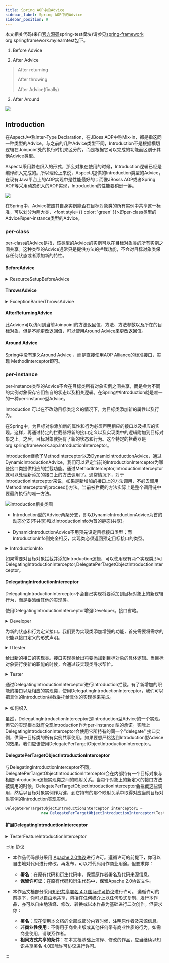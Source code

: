```yaml
---
title: Spring AOP中的Advice
sidebar_label: Spring AOP中的Advice
sidebar_position: 9
---
```


本文相关代码(来自[官方源码](https://github.com/spring-projects/spring-framework.git "官方源码")spring-test模块)请参见[spring-framework](https://github.com/Halcyon666/spring-framework-modified/tree/main/spring-test) org.springframework.mylearntest包下。

1.  Before Advice

2.  After Advice

> After returning
>
> After throwing
>
> After Advice(finally)

3.  After Around

![](https://s2.loli.net/2023/07/15/jhWAx2tqe6EzoNU.png)

## Introduction

在AspectJ中称Inter-Type Declaration，在JBoss AOP中称Mix-in，都是指这同一种类型的Advice。与之前的几种Advice类型不同，Introduction不是根据横切逻辑在Joinpoint处的执行时机来区分的，而是根据它可以完成的功能而区别于其他Advice类型。

AspectJ采用静态织入的形式，那么对象在使用的时候，Introduction逻辑已经是编译织入完成的。所以理论上来说，AspectJ提供的Introduction类型的Advice，在现有Java平台上的AOP实现中是性能最好的；而像JBosss AOP或者Spring AOP等采用动态织入的AOP实现，Introduction的性能要稍逊一筹。

![](https://s2.loli.net/2023/07/15/xVSYeWcNrbk3aqg.png)

在Spring中，Advice按照其自身实例能否在目标对象类的所有实例中共享这一标准，可以划分为两大类，<font style={{ color: 'green' }}>即per-class类型的Advice和per-instance类型的Advice</font>。

### per-class

per-class的Advice是指，该类型的Advice的实例可以在目标对象类的所有实例之间共享。这种类型的Advice通常只是提供方法的拦截功能，不会对目标对象类保存任何状态或者添加新的特性。

#### BeforeAdvice

<details>
	<summary>ResourceSetupBeforeAdvice</summary>

```java
package org.springframework.mylearntest.aop.advice;

import org.apache.commons.io.FileUtils;
import org.springframework.aop.MethodBeforeAdvice;
import org.springframework.core.io.Resource;

import java.lang.reflect.Method;

public class ResourceSetupBeforeAdvice implements MethodBeforeAdvice {
    private Resource resource;

    public ResourceSetupBeforeAdvice(Resource resource) {
        this.resource = resource;
    }

    @Override
    public void before(Method method, Object[] args, Object target) throws Throwable {
        if (!resource.exists()) {
            FileUtils.forceMkdir(resource.getFile());
        }
    }
}
```

</details>

#### ThrowsAdvice

<details>
	<summary>ExceptionBarrierThrowsAdvice</summary>

```java
package org.springframework.mylearntest.aop.advice;

import org.omg.CORBA.portable.ApplicationException;
import org.springframework.aop.ThrowsAdvice;

import java.lang.reflect.Method;

public class ExceptionBarrierThrowsAdvice implements ThrowsAdvice {
    public void afterThrowing(Throwable t) {
        // 普通异常处理
    }

    public void afterThrowing(RuntimeException t) {
        // 运行时异常处理
    }

    public void afterThrowing(Method m, Object[] args, Object target, ApplicationException e) {
        // 处理应用程序生成的异常
    }
}
```

</details>

#### AfterReturningAdvice

此Advice可以访问到当前Joinpoint的方法返回值、方法、方法参数以及所在的目标对象，但是不能更改返回值，可以使用Around Advice来更改返回值。

#### Around Advice

Spring中没有定义Around Advice ，而是直接使用AOP Alliance的标准接口，实现 MethodInterceptor即可。

### per-instance

per-instance类型的Advice不会在目标类所有对象实例之间共享，而是会为不同的实例对象保存它们各自的状态以及相关逻辑。在Spring中Introduction就是唯一的一种per-instance型Advice。

Introduction 可以在不改动目标类定义的情况下，为目标类添加新的属性以及行为。

在Spring中，为目标对象添加新的属性和行为必须声明相应的接口以及相应的实现。这样，再通过特定的拦截器将新的接口定义以及实现类中的逻辑附加到目标对象之上。之后，目标对象就拥有了新的状态和行为。这个特定的拦截器是org.springframework.aop.IntroductionInterceptor。

Introduction继承了MethodInterceptor以及DynamicIntroductionAdvice，通过DynamicIntroductionAdvice，我们可以界定当前的IntroductionInterceptor为哪些接口类提供相应的拦截功能。通过MethodInterceptor,IntroductionInterceptor就可以处理新添加的接口上的方法调用了。通常情况下，对于IntroductionInterceptor来说，如果是新增加的接口上的方法调用，不必去调用MethodInterceptor的proceed()方法。当前被拦截的方法实际上是整个调用链中要最终执行的唯一方法。

![Introduction相关类图](https://s2.loli.net/2023/07/15/64GVq9mJlEk7wMc.png "Introduction相关类图")

-   Introduction型的Advice两条分支，即以DynamicIntroductionAdvice为首的动态分支(不共享)和以IntroductionInfo为首的静态(共享)。

-   DynamicIntroductionAdvice不用预先设定目标接口类型；而IntroductionInfo则完全相反，实现类必须返回预定目标接口的类型。

<details>
	<summary>IntroductionInfo</summary>

```java
public interface IntroductionInfo {
    Class[] getInterfaces();
}
```

</details>

如果需要对目标对象拦截并添加Introduction逻辑，可以使用现有两个实现类即可DelegatingIntroductionInterceptor,DelegatePerTargetObjectIntroductionInterceptor。

#### DelegatingIntroductionInterceptor

DelegatingIntroductionInterceptor不会自己实现将要添加到目标对象上的新逻辑行为，而是委派给其他的实现类。

使用DelegatingIntroductionInterceptor增强Developer。接口省略。

<details>
	<summary>Developer</summary>

```java
package org.springframework.mylearntest.aop.advice.perinstance.delegatingIntroductionInterceptor;

public class Developer implements IDeveloper{
    @Override
    public void developSoftware() {
        System.out.println(" do some developing ...");
    }
}
```

</details>

为新的状态和行为定义接口。我们要为实现类添加增强的功能，首先需要将需求的职能以接口定义的形式声明。

<details>
	<summary>ITtester</summary>

```java
package org.springframework.mylearntest.aop.advice.perinstance.delegatingIntroductionInterceptor;

public interface ITester {
    boolean isBusyAsTester();
    void testSoftware();
}
```

</details>

给出新的接口的实现类。接口实现类给出将要添加到目标对象的具体逻辑。当目标对象要行使新的职能的时候，会通过该实现类寻求帮忙。

<details>
	<summary>Tester</summary>

```java
package org.springframework.mylearntest.aop.advice.perinstance.delegatingIntroductionInterceptor;

public class Tester implements ITester{
    private  boolean busyAsTester;

    public void setBusyAsTester(boolean busyAsTester) {
        this.busyAsTester = busyAsTester;
    }

    @Override
    public boolean isBusyAsTester() {
        return busyAsTester;
    }

    @Override
    public void testSoftware() {
        System.out.println("do some developing and test ...");
    }
}
```

</details>

通过DelegatingIntroductionInterceptor进行Introduction拦截。有了新增加的职能的接口以及相应的实现类，使用DelegatingIntroductionInterceptor，我们可以把具体的Introduction拦截委托给具体的实现类来完成。

<details>
	<summary>如何织入</summary>

```java
ITester delegator = new Tester();
DelegatingIntroductionInterceptor interceptor = new DelegatingIntroductionInterceptor(delegator);

// 进行织入
ITester tester = (ITester)weaver.weave(developer).with(interceptor).getProxy();
tester.testSoftware();
```

</details>

虽然，DelegatingIntroductionInterceptor是Introduction型Advice的一个实现，但它的实现根本就有兑现Introduction作为per-instance
型的承诺。实际上DelegatingIntroductionInterceptor会使用它所持有的同一个"delegate" 接口实例，供同一目标类的所有实例共享使用。如果要想严格达到Introduction型Advice的效果，我们应该使用DelegatePerTargetObjectIntroductionInterceptor。

#### DelegatePerTargetObjectIntroductionInterceptor

与DelegatingIntroductionInterceptor不同，DelegatePerTargetObjectIntroductionInterceptor会在内部持有一个目标对象与相应Introduction逻辑实现类之间的映射关系。当每个对象上的新定义的接口方法被调用的时候，DelegatePerTargetObjectIntroductionInterceptor会拦截这些调用，然后以目标对象实例作为键，到它持有的那个映射关系中取得对应当前目标对象实例的Introduction实现实例。

```java
DelegatePerTargetObjectIntroductionInterceptor interceptor1 =
                new DelegatePerTargetObjectIntroductionInterceptor(Tester.class,ITester.class);
```

#### 扩展DelegatingIntroductionInterceptor

<details>
	<summary>TesterFeatureIntroductionInterceptor</summary>

```java
package org.springframework.mylearntest.aop.advice.perinstance;

import org.aopalliance.intercept.MethodInvocation;
import org.apache.commons.lang3.StringUtils;
import org.springframework.aop.support.DelegatingIntroductionInterceptor;

public class TesterFeatureIntroductionInterceptor extends DelegatingIntroductionInterceptor implements ITester {

    public static final long serialVersionUID = -3387097489523045796L;
    private boolean busyAsTester;

    @Override
    public Object invoke(MethodInvocation mi) throws Throwable {
        if (isBusyAsTester() && StringUtils.contains(mi.getMethod().getName(), "developSoftware")) {
            throw new RuntimeException("I'am so tired");
        }
        return super.invoke(mi);
    }

    @Override
    public boolean isBusyAsTester() {
        return busyAsTester;
    }

    public void setBusyAsTester(boolean busyAsTester) {
        this.busyAsTester = busyAsTester;
    }

    @Override
    public void testSoftware() {
        System.out.println("I will ensure the quality");
    }
}
```

</details>

:::tip 协议

-   本作品代码部分采用 [Apache 2.0协议](https://www.apache.org/licenses/LICENSE-2.0)进行许可。遵循许可的前提下，你可以自由地对代码进行修改，再发布，可以将代码用作商业用途。但要求你：
    -   **署名**：在原有代码和衍生代码中，保留原作者署名及代码来源信息。
    -   **保留许可证**：在原有代码和衍生代码中，保留Apache 2.0协议文件。

-   本作品文档部分采用[知识共享署名 4.0 国际许可协议](http://creativecommons.org/licenses/by/4.0/)进行许可。 遵循许可的前提下，你可以自由地共享，包括在任何媒介上以任何形式复制、发行本作品，亦可以自由地演绎、修改、转换或以本作品为基础进行二次创作。但要求你：
    -   **署名**：应在使用本文档的全部或部分内容时候，注明原作者及来源信息。
    -   **非商业性使用**：不得用于商业出版或其他任何带有商业性质的行为。如需商业使用，请联系作者。
    -   **相同方式共享的条件**：在本文档基础上演绎、修改的作品，应当继续以知识共享署名 4.0国际许可协议进行许可。

:::
